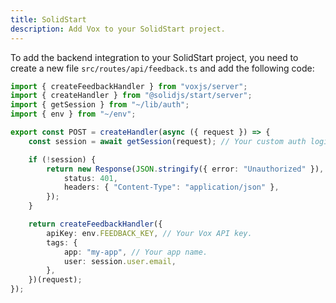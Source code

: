```yaml
---
title: SolidStart
description: Add Vox to your SolidStart project.
---
```


To add the backend integration to your SolidStart project, you need to create a new file `src/routes/api/feedback.ts` and add the following code:

```ts
import { createFeedbackHandler } from "voxjs/server";
import { createHandler } from "@solidjs/start/server";
import { getSession } from "~/lib/auth";
import { env } from "~/env";

export const POST = createHandler(async ({ request }) => {
	const session = await getSession(request); // Your custom auth logic.

	if (!session) {
		return new Response(JSON.stringify({ error: "Unauthorized" }), {
			status: 401,
			headers: { "Content-Type": "application/json" },
		});
	}

	return createFeedbackHandler({
		apiKey: env.FEEDBACK_KEY, // Your Vox API key.
		tags: {
			app: "my-app", // Your app name.
			user: session.user.email,
		},
	})(request);
});
```
